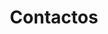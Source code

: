 ---
title: "Contactos"
description: "Accede a la información detallada de tus clientes y proveedores registrados en el sistema. Gestiona y consulta sus datos de manera eficiente para optimizar la relación con tu red de negocios."
---